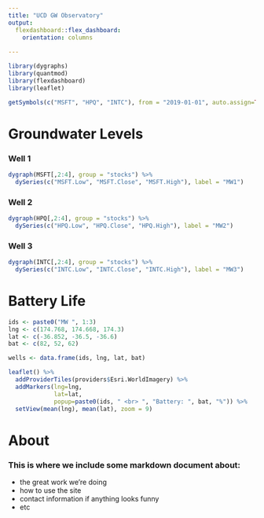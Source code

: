 ```yaml
---
title: "UCD GW Observatory"
output: 
  flexdashboard::flex_dashboard:
    orientation: columns
    
---
```


```r
library(dygraphs)
library(quantmod)
library(flexdashboard)
library(leaflet)

getSymbols(c("MSFT", "HPQ", "INTC"), from = "2019-01-01", auto.assign=TRUE)
```


Groundwater Levels
===================================== 


### Well 1

```r
dygraph(MSFT[,2:4], group = "stocks") %>% 
  dySeries(c("MSFT.Low", "MSFT.Close", "MSFT.High"), label = "MW1")
```

### Well 2

```r
dygraph(HPQ[,2:4], group = "stocks") %>% 
  dySeries(c("HPQ.Low", "HPQ.Close", "HPQ.High"), label = "MW2")
```

### Well 3

```r
dygraph(INTC[,2:4], group = "stocks") %>% 
  dySeries(c("INTC.Low", "INTC.Close", "INTC.High"), label = "MW3")
```


Battery Life
===================================== 


```r
ids <- paste0("MW ", 1:3)
lng <- c(174.768, 174.668, 174.3)
lat <- c(-36.852, -36.5, -36.6)
bat <- c(82, 52, 62)

wells <- data.frame(ids, lng, lat, bat)

leaflet() %>%
  addProviderTiles(providers$Esri.WorldImagery) %>%  
  addMarkers(lng=lng, 
             lat=lat, 
             popup=paste0(ids, " <br> ", "Battery: ", bat, "%")) %>% 
  setView(mean(lng), mean(lat), zoom = 9)
```


About
===================================== 

### This is where we include some markdown document about:  

* the great work we're doing  
* how to use the site  
* contact information if anything looks funny  
* etc  